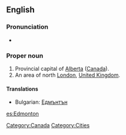==English==
{{wikipedia|Edmonton}}
{{Wikipedia|Edmonton, London}}

===Pronunciation===
* {{audio|en-ca-Edmonton.ogg|Audio (CA)}}

===Proper noun===
{{en-proper noun}}

# Provincial capital of [[Alberta]] ([[Canada]]).
# An area of north [[London]], [[United Kingdom]].


====Translations====
*Bulgarian: [[Едмънтън]]

[[Category:Canada]]
[[Category:Cities]]

[[es:Edmonton]]